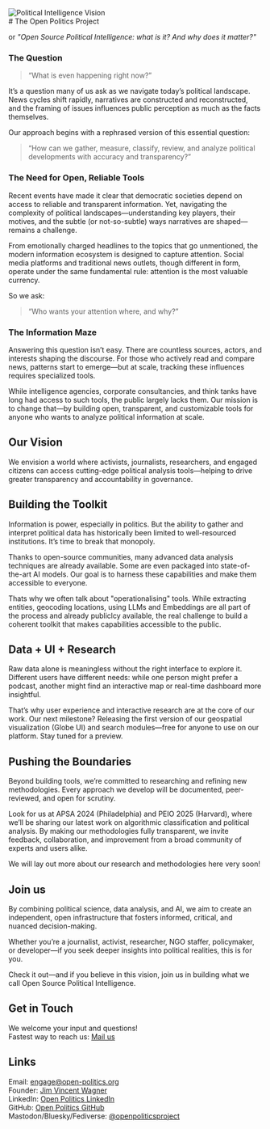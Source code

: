 

<div className="flex justify-center">
<Image
  src="/logos/zen45.png"
  alt="Political Intelligence Vision"
  width={100}
  height={100}
  className="mb-8 rounded-lg shadow-md"
/>
</div>
# The Open Politics Project

or *"Open Source Political Intelligence: what is it? And why does it matter?"*

### The Question
> “What is even happening right now?”

It’s a question many of us ask as we navigate today’s political landscape. News cycles shift rapidly, narratives are constructed and reconstructed, and the framing of issues influences public perception as much as the facts themselves.

Our approach begins with a rephrased version of this essential question:

> “How can we gather, measure, classify, review, and analyze political developments with accuracy and transparency?”

### The Need for Open, Reliable Tools
Recent events have made it clear that democratic societies depend on access to reliable and transparent information. Yet, navigating the complexity of political landscapes—understanding key players, their motives, and the subtle (or not-so-subtle) ways narratives are shaped—remains a challenge.

From emotionally charged headlines to the topics that go unmentioned, the modern information ecosystem is designed to capture attention. Social media platforms and traditional news outlets, though different in form, operate under the same fundamental rule: attention is the most valuable currency.

So we ask: 
> “Who wants your attention where, and why?”

### The Information Maze
Answering this question isn’t easy. There are countless sources, actors, and interests shaping the discourse. For those who actively read and compare news, patterns start to emerge—but at scale, tracking these influences requires specialized tools.

While intelligence agencies, corporate consultancies, and think tanks have long had access to such tools, the public largely lacks them. Our mission is to change that—by building open, transparent, and customizable tools for anyone who wants to analyze political information at scale.

## Our Vision
We envision a world where activists, journalists, researchers, and engaged citizens can access cutting-edge political analysis tools—helping to drive greater transparency and accountability in governance.

## Building the Toolkit
Information is power, especially in politics. But the ability to gather and interpret political data has historically been limited to well-resourced institutions. It’s time to break that monopoly.

Thanks to open-source communities, many advanced data analysis techniques are already available. Some are even packaged into state-of-the-art AI models. Our goal is to harness these capabilities and make them accessible to everyone.

Thats why we often talk about "operationalising" tools. While extracting entities, geocoding locations, using LLMs and Embeddings are all part of the process and already publiclcy available, the real challenge to build a coherent toolkit that makes capabilities accessible to the public.

## Data + UI + Research
Raw data alone is meaningless without the right interface to explore it. Different users have different needs: while one person might prefer a podcast, another might find an interactive map or real-time dashboard more insightful.

That’s why user experience and interactive research are at the core of our work. Our next milestone? Releasing the first version of our geospatial visualization (Globe UI) and search modules—free for anyone to use on our platform. Stay tuned for a preview.

## Pushing the Boundaries
Beyond building tools, we’re committed to researching and refining new methodologies. Every approach we develop will be documented, peer-reviewed, and open for scrutiny.

Look for us at APSA 2024 (Philadelphia) and PEIO 2025 (Harvard), where we’ll be sharing our latest work on algorithmic classification and political analysis. By making our methodologies fully transparent, we invite feedback, collaboration, and improvement from a broad community of experts and users alike.

We will lay out more about our research and methodologies here very soon!

## Join us
By combining political science, data analysis, and AI, we aim to create an independent, open infrastructure that fosters informed, critical, and nuanced decision-making.

Whether you’re a journalist, activist, researcher, NGO staffer, policymaker, or developer—if you seek deeper insights into political realities, this is for you.

Check it out—and if you believe in this vision, join us in building what we call Open Source Political Intelligence.

## Get in Touch
We welcome your input and questions! \
Fastest way to reach us: [Mail us](engage@open-politics.org)


## Links
Email: [engage@open-politics.org](mailto:engage@open-politics.org) \
Founder: [Jim Vincent Wagner](https://www.linkedin.com/in/jim-vincent-wagner-051818257) \
LinkedIn: [Open Politics LinkedIn](https://linkedin.com/company/102941572/) \
GitHub: [Open Politics GitHub](https://github.com/open-politics) \
Mastodon/Bluesky/Fediverse: [@openpoliticsproject](https://mastodon.social/@openpoliticsproject)